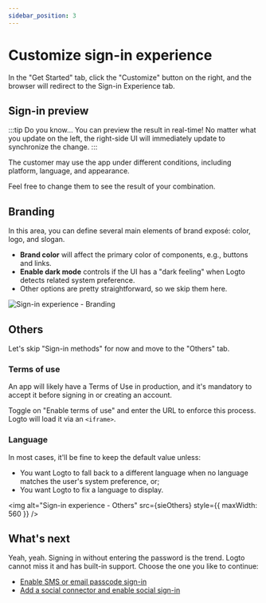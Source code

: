 ```yaml
---
sidebar_position: 3
---
```



# Customize sign-in experience

In the "Get Started" tab, click the "Customize" button on the right, and the browser will redirect to the Sign-in Experience tab.

## Sign-in preview

:::tip Do you know...
You can preview the result in real-time! No matter what you update on the left, the right-side UI will immediately update to synchronize the change.
:::

The customer may use the app under different conditions, including platform, language, and appearance.

Feel free to change them to see the result of your combination.

## Branding

In this area, you can define several main elements of brand exposé: color, logo, and slogan.

- **Brand color** will affect the primary color of components, e.g., buttons and links.
- **Enable dark mode** controls if the UI has a "dark feeling" when Logto detects related system preference.
- Other options are pretty straightforward, so we skip them here.

<DarkModeNote />

![Sign-in experience - Branding](./assets/sie-branding.png)

## Others

Let's skip "Sign-in methods" for now and move to the "Others" tab.

### Terms of use

An app will likely have a Terms of Use in production, and it's mandatory to accept it before signing in or creating an account.

Toggle on "Enable terms of use" and enter the URL to enforce this process. Logto will load it via an `<iframe>`.

### Language

In most cases, it'll be fine to keep the default value unless:

- You want Logto to fall back to a different language when no language matches the user's system preference, or;
- You want Logto to fix a language to display.

<img alt="Sign-in experience - Others" src={sieOthers} style={{ maxWidth: 560 }} />

## What's next

Yeah, yeah. Signing in without entering the password is the trend. Logto cannot miss it and has built-in support. Choose the one you like to continue:

- [Enable SMS or email passcode sign-in](./enable-passcode-sign-in.mdx)
- [Add a social connector and enable social sign-in](./enable-social-sign-in.mdx)
